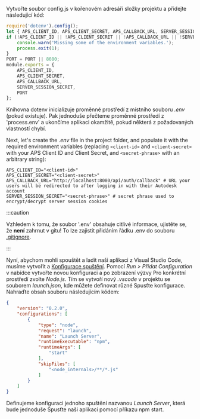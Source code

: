 Vytvořte soubor config.js v kořenovém adresáři složky projektu a přidejte následující kód:

```js title="config.js"
require('dotenv').config();
let { APS_CLIENT_ID, APS_CLIENT_SECRET, APS_CALLBACK_URL, SERVER_SESSION_SECRET, PORT } = process.env;
if (!APS_CLIENT_ID || !APS_CLIENT_SECRET || !APS_CALLBACK_URL || !SERVER_SESSION_SECRET) {
    console.warn('Missing some of the environment variables.');
    process.exit(1);
}
PORT = PORT || 8080;
module.exports = {
    APS_CLIENT_ID,
    APS_CLIENT_SECRET,
    APS_CALLBACK_URL,
    SERVER_SESSION_SECRET,
    PORT
};
```

Knihovna dotenv inicializuje proměnné prostředí z místního souboru _.env_ (pokud existuje).
Pak jednoduše přečteme proměnné prostředí z 'process.env' a ukončíme aplikaci
okamžitě, pokud některá z požadovaných vlastností chybí.

Next, let's create the _.env_ file in the project folder, and populate it with the required
environment variables (replacing `<client-id>` and `<client-secret>` with your APS Client ID
and Client Secret, and `<secret-phrase>` with an arbitrary string):

``` title=".env"
APS_CLIENT_ID="<client-id>"
APS_CLIENT_SECRET="<client-secret>"
APS_CALLBACK_URL="http://localhost:8080/api/auth/callback" # URL your users will be redirected to after logging in with their Autodesk account
SERVER_SESSION_SECRET="<secret-phrase>" # secret phrase used to encrypt/decrypt server session cookies
```



:::caution

Vzhledem k tomu, že soubor '.env' obsahuje citlivé informace, ujistěte se, že **není** zahrnut v gitu!
To lze zajistit přidáním řádku .env do souboru [.gitignore](https://git-scm.com/docs/gitignore).


:::



Nyní, abychom mohli spouštět a ladit naši aplikaci z Visual Studio Code, musíme vytvořit
a [Konfigurace spuštění](https://code.visualstudio.com/docs/editor/debugging#_launch-configurations).
Pomocí _Run > Přidat Configuration_ v nabídce vytvořte novou konfiguraci a po zobrazení výzvy
Pro konkrétní prostředí zvolte _Node.js_. Tím se vytvoří nový _.vscode_
v projektu se souborem _launch.json_, kde můžete definovat různé
Spusťte konfigurace. Nahraďte obsah souboru následujícím kódem:

```json title=".vscode/launch.json"
{
    "version": "0.2.0",
    "configurations": [
        {
            "type": "node",
            "request": "launch",
            "name": "Launch Server",
            "runtimeExecutable": "npm",
            "runtimeArgs": [
                "start"
            ],
            "skipFiles": [
                "<node_internals>/**/*.js"
            ]
        }
    ]
}
```

Definujeme konfiguraci jednoho spuštění nazvanou _Launch Server_, která bude jednoduše
Spusťte naši aplikaci pomocí příkazu npm start.